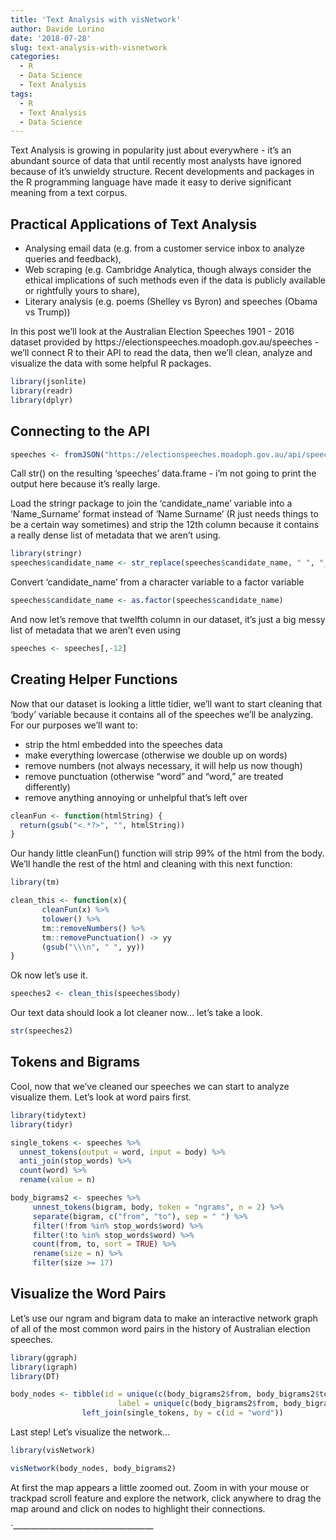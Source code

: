 ```yaml
---
title: 'Text Analysis with visNetwork'
author: Davide Lorino
date: '2018-07-28'
slug: text-analysis-with-visnetwork
categories:
  - R
  - Data Science
  - Text Analysis
tags:
  - R
  - Text Analysis
  - Data Science
---
```


Text Analysis is growing in popularity just about everywhere - it's an abundant source of data that until recently most analysts have ignored because of it's unwieldy structure. Recent developments and packages in the R programming language have made it easy to derive significant meaning from a text corpus. 

## Practical Applications of Text Analysis

  - Analysing email data (e.g. from a customer service inbox to analyze       queries and feedback), 
  - Web scraping (e.g. Cambridge Analytica, though always consider the        ethical implications of such methods even if the data is publicly         available or rightfully yours to share), 
  - Literary analysis (e.g. poems (Shelley vs Byron) and speeches (Obama      vs Trump))
  
In this post we'll look at the Australian Election Speeches 1901 - 2016 dataset provided by https://electionspeeches.moadoph.gov.au/speeches - we'll connect R to their API to read the data, then we'll clean, analyze and visualize the data with some helpful R packages.

```r
library(jsonlite)
library(readr)
library(dplyr)
```
  
## Connecting to the API

```r
speeches <- fromJSON("https://electionspeeches.moadoph.gov.au/api/speeches.json")
```

Call str() on the resulting 'speeches' data.frame - i'm not going to print the output here because it's really large.

Load the stringr package to join the 'candidate_name' variable into a 'Name_Surname' format instead of 'Name Surname' (R just needs things to be a certain way sometimes) and strip the 12th column because it contains a really dense list of metadata that we aren't using. 

```r
library(stringr)
speeches$candidate_name <- str_replace(speeches$candidate_name, " ", "_")
```

Convert 'candidate_name' from a character variable to a factor variable

```r
speeches$candidate_name <- as.factor(speeches$candidate_name)
```

And now let's remove that twelfth column in our dataset, it's just a big messy list of metadata that we aren't even using

```r
speeches <- speeches[,-12]
```

## Creating Helper Functions

Now that our dataset is looking a little tidier, we'll want to start cleaning that 'body' variable because it contains all of the speeches we'll be analyzing. For our purposes we'll want to:

  - strip the html embedded into the speeches data
  - make everything lowercase (otherwise we double up on words)
  - remove numbers (not always necessary, it will help us now though)
  - remove punctuation (otherwise "word" and "word," are treated differently)
  - remove anything annoying or unhelpful that's left over
  
```r

cleanFun <- function(htmlString) {
  return(gsub("<.*?>", "", htmlString))
}
```

Our handy little cleanFun() function will strip 99% of the html from the body. We'll handle the rest of the html and cleaning with this next function:

```r
library(tm)

clean_this <- function(x){
       cleanFun(x) %>%
       tolower() %>%
       tm::removeNumbers() %>% 
       tm::removePunctuation() -> yy 
       (gsub("\\\n", " ", yy))
}
```

Ok now let's use it.

```r
speeches2 <- clean_this(speeches$body)
```

Our text data should look a lot cleaner now... let's take a look.

```r
str(speeches2)
```

## Tokens and Bigrams

Cool, now that we've cleaned our speeches we can start to analyze visualize them. Let's look at word pairs first.

```r
library(tidytext)
library(tidyr)

single_tokens <- speeches %>%
  unnest_tokens(output = word, input = body) %>%
  anti_join(stop_words) %>%
  count(word) %>%
  rename(value = n)

body_bigrams2 <- speeches %>%
     unnest_tokens(bigram, body, token = "ngrams", n = 2) %>%
     separate(bigram, c("from", "to"), sep = " ") %>%
     filter(!from %in% stop_words$word) %>%
     filter(!to %in% stop_words$word) %>%
     count(from, to, sort = TRUE) %>%
     rename(size = n) %>%
     filter(size >= 17)
```

## Visualize the Word Pairs

Let's use our ngram and bigram data to make an interactive network graph of all of the most common word pairs in the history of Australian election speeches. 

```r
library(ggraph)
library(igraph)
library(DT)

body_nodes <- tibble(id = unique(c(body_bigrams2$from, body_bigrams2$to)),
                        label = unique(c(body_bigrams2$from, body_bigrams2$to))) %>%
                left_join(single_tokens, by = c(id = "word"))
```

Last step! Let's visualize the network...

```r
library(visNetwork)

visNetwork(body_nodes, body_bigrams2)
```

At first the map appears a little zoomed out. Zoom in with your mouse or trackpad scroll feature and explore the network, click anywhere to drag the map around and click on nodes to highlight their connections.

`------------------------------------------------





